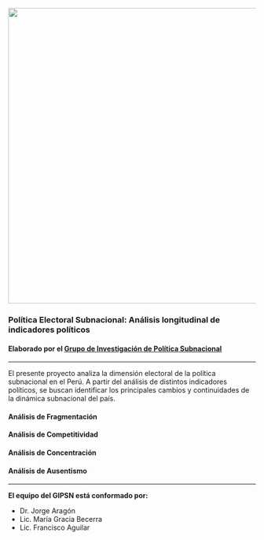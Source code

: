 <img src="https://github.com/mgbecerra/ProyectoGIPSN/raw/master/banner-GIPS.png" width="600">

### Política Electoral Subnacional: Análisis longitudinal de indicadores políticos

#### Elaborado por el [Grupo de Investigación de Política Subnacional](#team)

-----

El presente proyecto analiza la dimensión electoral de la política subnacional en el Perú. A partir del análisis de distintos indicadores políticos, se buscan identificar los principales cambios y continuidades de la dinámica subnacional del país. 

#### Análisis de Fragmentación

#### Análisis de Competitividad

#### Análisis de Concentración

#### Análisis de Ausentismo

------

<a id='team'></a>

**El equipo del GIPSN está conformado por:**

* Dr. Jorge Aragón
* Lic. María Gracia Becerra
* Lic. Francisco Aguilar
 